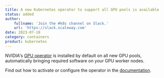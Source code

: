 ```yaml
---
title: A new Kubernetes operator to support all GPU pools is available!
status: added
author:
    fullname: 'Join the #k8s channel on Slack.'
    url: 'https://slack.scaleway.com'
date: 2023-07-18
category: containers
product: kubernetes
---
```


NVIDIA's [GPU operator](https://docs.nvidia.com/datacenter/cloud-native/gpu-operator/latest/overview.html) is installed by default on all new GPU pools, automatically bringing required software on your GPU worker nodes. 

Find out how to activate or configure the operator in the [documentation](/kubernetes/how-to/use-nvidia-gpu-operator/).

